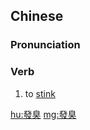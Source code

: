 {{also|发臭}}
==Chinese==
{{zh-forms|s=发臭}}

===Pronunciation===
{{zh-pron
|m=fāchòu
|cat=v
}}

===Verb===
{{zh-verb}}

# to [[stink]] {{gloss|have a strong bad smell}}

[[hu:發臭]]
[[mg:發臭]]